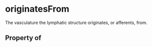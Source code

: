 # originatesFrom

The vasculature the lymphatic structure originates, or afferents, from.

## Property of



